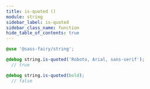 ```yaml
---
title: is-quoted ()
module: string
sidebar_label: is-quoted
sidebar_class_name: function
hide_table_of_contents: true
---
```


<FieldDetails />

```scss
@use '@sass-fairy/string';

@debug string.is-quoted('Roboto, Arial, sans-serif');
  // true

@debug string.is-quoted(bold);
  // false
```
